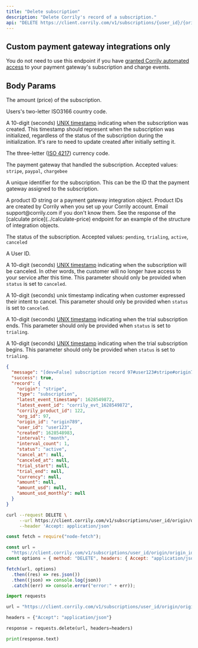 ```yaml
---
title: "Delete subscription"
description: "Delete Corrily's record of a subscription."
api: "DELETE https://client.corrily.com/v1/subscriptions/{user_id}/{origin}/{origin_id}"
---
```


<Warning>
  <h2>Custom payment gateway integrations only</h2>

You do not need to use this endpoint if you have [granted Corrily automated access](../payment-gateways/integration-guide#recommended-provide-automated-access-of-subscription-and-charge-events) to your payment gateway's subscription and charge events.

</Warning>

## Body Params

<ParamField body="amount" type="float" required>

The amount (price) of the subscription.

</ParamField>

<ParamField body="country" type="string">
  Users's two-letter ISO3166 country code.
</ParamField>

<ParamField body="created" type="integer" required>

A 10-digit (seconds) [UNIX timestamp](https://en.wikipedia.org/wiki/Unix_time)
indicating when the subscription was created. This timestamp should represent
when the subscription was initialized, regardless of the status of the
subscription during the initialization. It's rare to need to update created
after initially setting it.

</ParamField>

<ParamField body="currency" type="string" required>

The three-letter ([ISO
4217](https://en.wikipedia.org/wiki/ISO_4217#Active_codes)) currency code.

</ParamField>

<ParamField body="origin" type="string" required>

The payment gateway that handled the subscription. Accepted values: `stripe`,
`paypal`, `chargebee`

</ParamField>

<ParamField body="origin_id" type="string" required>

A unique identifier for the subscription. This can be the ID that the payment
gateway assigned to the subscription.

</ParamField>

<ParamField body="product" type="string" required>
  A product ID string or a payment gateway integration object. Product IDs are
  created by Corrily when you set up your Corrily account. Email
  support@corrily.com if you don't know them. See the response of the [calculate
  price](../calculate-price) endpoint for an example of the structure of
  integration objects.
</ParamField>

<ParamField body="status" type="string" required>

The status of the subscription. Accepted values: `pending`, `trialing`,
`active`, `canceled`

</ParamField>

<ParamField body="user_id" type="string" required>
  A User ID.
</ParamField>

<ParamField body="cancel_at" type="integer">

A 10-digit (seconds) [UNIX timestamp](https://en.wikipedia.org/wiki/Unix_time)
indicating when the subscription will be canceled. In other words, the
customer will no longer have access to your service after this time. This
parameter should only be provided when `status` is set to `canceled`.

</ParamField>

<ParamField body="canceled_at" type="integer">

A 10-digit (seconds) unix timestamp indicating when customer expressed their
intent to cancel. This parameter should only be provided when `status` is set
to `canceled`.

</ParamField>

<ParamField body="trial_end" type="integer">

A 10-digit (seconds) [UNIX timestamp](https://en.wikipedia.org/wiki/Unix_time)
indicating when the trial subscription ends. This parameter should only be
provided when `status` is set to `trialing`.

</ParamField>

<ParamField body="trial_start" type="integer">

A 10-digit (seconds) [UNIX timestamp](https://en.wikipedia.org/wiki/Unix_time)
indicating when the trial subscription begins. This parameter should only be
provided when `status` is set to `trialing`.

</ParamField>

<ResponseExample>

```json Example
{
  "message": "[dev=False] subscription record 97#user123#stripe#origin789 was written.",
  "success": true,
  "record": {
    "origin": "stripe",
    "type": "subscription",
    "latest_event_timestamp": 1628549872,
    "latest_event_id": "corrily_evt_1628549872",
    "corrily_product_id": 122,
    "org_id": 97,
    "origin_id": "origin789",
    "user_id": "user123",
    "created": 1628548983,
    "interval": "month",
    "interval_count": 1,
    "status": "active",
    "cancel_at": null,
    "canceled_at": null,
    "trial_start": null,
    "trial_end": null,
    "currency": null,
    "amount": null,
    "amount_usd": null,
    "amount_usd_monthly": null
  }
}
```

</ResponseExample>

<RequestExample>

```bash Bash
curl --request DELETE \
     --url https://client.corrily.com/v1/subscriptions/user_id/origin/origin_id \
     --header 'Accept: application/json'
```

```js Node
const fetch = require("node-fetch");

const url =
  "https://client.corrily.com/v1/subscriptions/user_id/origin/origin_id";
const options = { method: "DELETE", headers: { Accept: "application/json" } };

fetch(url, options)
  .then((res) => res.json())
  .then((json) => console.log(json))
  .catch((err) => console.error("error:" + err));
```

```python Python
import requests

url = "https://client.corrily.com/v1/subscriptions/user_id/origin/origin_id"

headers = {"Accept": "application/json"}

response = requests.delete(url, headers=headers)

print(response.text)
```

</RequestExample>
